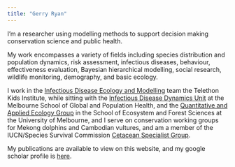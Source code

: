 ```yaml
---
title: "Gerry Ryan"
---
```


I'm a researcher using modelling methods to support decision making conservation science and public health.

My work encompasses a variety of fields including species distribution and population dynamics, risk assessment, infectious diseases, behaviour, effectiveness evaluation, Bayesian hierarchical modelling, social research, wildlife monitoring, demography, and basic ecology.

I work in the [Infectious Disease Ecology and Modelling](https://www.telethonkids.org.au/our-research/brain-and-behaviour/child-health-analytics-research-program/infectious-disease-ecology-and-modelling/) team the Telethon Kids Institute, while sitting with the [Infectious Disease Dynamics Unit](https://mspgh.unimelb.edu.au/research-groups/centre-for-epidemiology-and-biostatistics-research/Infectious-Disease-Dynamics) at the Melbourne School of Global and Population Health, and the [Quantitative and Applied Ecology Group](http://qaeco.com/) in the School of Ecosystem and Forest Sciences at the University of Melbourne, and I serve on conservation working groups for Mekong dolphins and Cambodian vultures, and am a member of the IUCN/Species Survival Commission [Cetacean Specialist Group](http://iucn-csg.org/).

My publications are available to view on this website, and my google scholar profile is [here](https://scholar.google.com.au/citations?user=pU7MMEoAAAAJ&hl=en).
